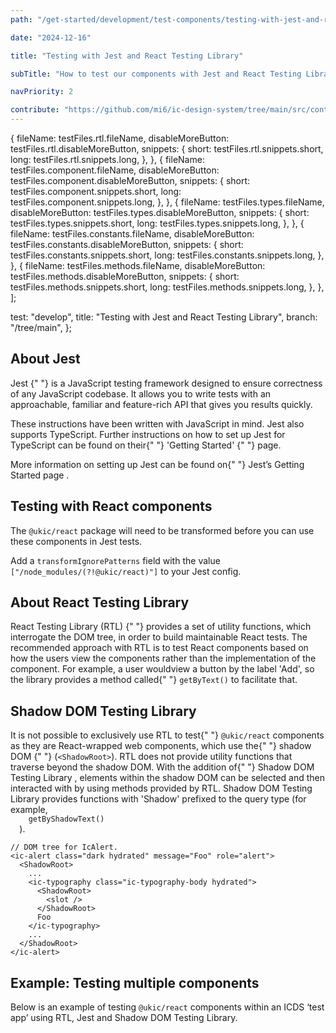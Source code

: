 ```yaml
---
path: "/get-started/development/test-components/testing-with-jest-and-rtl"

date: "2024-12-16"

title: "Testing with Jest and React Testing Library"

subTitle: "How to test our components with Jest and React Testing Library."

navPriority: 2

contribute: "https://github.com/mi6/ic-design-system/tree/main/src/content/structured/get-started/testing-with-jest.mdx"
---
```



  {
    fileName: testFiles.rtl.fileName,
    disableMoreButton: testFiles.rtl.disableMoreButton,
    snippets: {
      short: testFiles.rtl.snippets.short,
      long: testFiles.rtl.snippets.long,
    },
  },
  {
    fileName: testFiles.component.fileName,
    disableMoreButton: testFiles.component.disableMoreButton,
    snippets: {
      short: testFiles.component.snippets.short,
      long: testFiles.component.snippets.long,
    },
  },
  {
    fileName: testFiles.types.fileName,
    disableMoreButton: testFiles.types.disableMoreButton,
    snippets: {
      short: testFiles.types.snippets.short,
      long: testFiles.types.snippets.long,
    },
  },
  {
    fileName: testFiles.constants.fileName,
    disableMoreButton: testFiles.constants.disableMoreButton,
    snippets: {
      short: testFiles.constants.snippets.short,
      long: testFiles.constants.snippets.long,
    },
  },
  {
    fileName: testFiles.methods.fileName,
    disableMoreButton: testFiles.methods.disableMoreButton,
    snippets: {
      short: testFiles.methods.snippets.short,
      long: testFiles.methods.snippets.long,
    },
  },
];

  test: "develop",
  title: "Testing with Jest and React Testing Library",
  branch: "/tree/main",
};

## About Jest

<p>
  <ic-link
    target="_blank"
    href="https://jestjs.io/"
    rel="noreferrer noopener nofollow"
  >
    Jest
  </ic-link>{" "}
  is a JavaScript testing framework designed to ensure correctness of any
  JavaScript codebase. It allows you to write tests with an approachable,
  familiar and feature-rich API that gives you results quickly.
</p>

<p>
  These instructions have been written with JavaScript in mind. Jest also
  supports TypeScript. Further instructions on how to set up Jest for TypeScript
  can be found on their{" "}
  <ic-link
    target="_blank"
    href="https://jestjs.io/docs/getting-started#using-typescript"
    rel="noreferrer noopener nofollow"
  >
    'Getting Started'
  </ic-link>{" "}
  page.
</p>

<p>
  More information on setting up Jest can be found on{" "}
  <ic-link
    target="_blank"
    href="https://jestjs.io/docs/getting-started"
    rel="noreferrer noopener nofollow"
  >
    Jest’s Getting Started page
  </ic-link>
  .
</p>

## Testing with React components

The `@ukic/react` package will need to be transformed before you can use these components in Jest tests.

Add a `transformIgnorePatterns` field with the value `["/node_modules/(?!@ukic/react)"]` to your Jest config.

## About React Testing Library

<p>
  <ic-link
    target="_blank"
    href="https://testing-library.com/docs/react-testing-library/intro"
    rel="noreferrer noopener nofollow"
  >
    React Testing Library (RTL)
  </ic-link>{" "}
  provides a set of utility functions, which interrogate the DOM tree, in order
  to build maintainable React tests. The recommended approach with RTL is to
  test React components based on how the users view the components rather than
  the implementation of the component. For example, a user wouldview a button by
  the label 'Add', so the library provides a method called{" "}
  <code className="language-text">getByText()</code> to facilitate that.
</p>

## Shadow DOM Testing Library

<p>
  It is not possible to exclusively use RTL to test{" "}
  <code className="language-text">@ukic/react</code> components as they are
  React-wrapped web components, which use the{" "}
  <ic-link
    target="_blank"
    href="https://developer.mozilla.org/en-US/docs/Web/Web_Components/Using_shadow_DOM"
    rel="noreferrer noopener nofollow"
  >
    shadow DOM
  </ic-link>{" "}
  (<code className="language-text">&lt;ShadowRoot&gt;</code>). RTL does not
  provide utility functions that traverse beyond the shadow DOM. With the
  addition of{" "}
  <ic-link
    target="_blank"
    href="https://github.com/KonnorRogers/shadow-dom-testing-library"
    rel="noreferrer noopener nofollow"
  >
    Shadow DOM Testing Library
  </ic-link>
  , elements within the shadow DOM can be selected and then interacted with by using
  methods provided by RTL. Shadow DOM Testing Library provides functions with 'Shadow'
  prefixed to the query type (for example, <code className="language-text">
    getByShadowText()
  </code>).
</p>

```tsx
// DOM tree for IcAlert.
<ic-alert class="dark hydrated" message="Foo" role="alert">
  <ShadowRoot>
    ...
    <ic-typography class="ic-typography-body hydrated">
      <ShadowRoot>
        <slot />
      </ShadowRoot>
      Foo
    </ic-typography>
    ...
  </ShadowRoot>
</ic-alert>
```

## Example: Testing multiple components

Below is an example of testing `@ukic/react` components within an ICDS ‘test app’ using RTL, Jest and Shadow DOM Testing Library.

<ComponentTesting
  snippetArray={snippetArray}
  showStackblitzBtn
  stackblitzButtonTestAppProps={stackblitzProps}
/>
